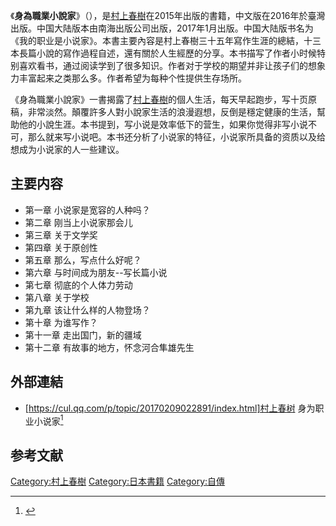 {{expand|time=2016-04-20T16:30:26+00:00}}
《'''身為職業小說家'''》{{ISBN|978-7-5442-8537-7|}}（{{lang-ja|職業としての小説家}}），是[[村上春樹|村上春樹]]在2015年出版的書籍，中文版在2016年於臺灣出版。中国大陆版本由南海出版公司出版，2017年1月出版。中国大陆版书名为《我的职业是小说家》。本書主要內容是村上春樹三十五年寫作生涯的總結，十三本長篇小說的寫作過程自述，還有關於人生經歷的分享。本书描写了作者小时候特别喜欢看书，通过阅读学到了很多知识。作者对于学校的期望并非让孩子们的想象力丰富起来之类那么多。作者希望为每种个性提供生存场所。

《身為職業小說家》一書揭露了[[村上春樹|村上春樹]]的個人生活，每天早起跑步，写十页原稿，非常淡然。顛覆許多人對小說家生活的浪漫遐想，反倒是穩定健康的生活，幫助他的小說生涯。本书提到，写小说是效率低下的营生，如果你觉得非写小说不可，那么就来写小说吧。本书还分析了小说家的特征，小说家所具备的资质以及给想成为小说家的人一些建议。
==主要内容==
* 第一章 小说家是宽容的人种吗？
* 第二章 刚当上小说家那会儿
* 第三章 关于文学奖
* 第四章 关于原创性
* 第五章 那么，写点什么好呢？
* 第六章 与时间成为朋友--写长篇小说
* 第七章 彻底的个人体力劳动
* 第八章 关于学校
* 第九章 该让什么样的人物登场？
* 第十章 为谁写作？
* 第十一章 走出国门，新的疆域
* 第十二章 有故事的地方，怀念河合隼雄先生

==外部連結==
*[https://cul.qq.com/p/topic/20170209022891/index.html]村上春树 身为职业小说家<ref>{{Cite web|title=村上春树：我的职业是小说家 kindle电子书|url=https://www.amazon.cn/dp/B079DR2H17/ref=sr_1_1?__mk_zh_CN=%E4%BA%9A%E9%A9%AC%E9%80%8A%E7%BD%91%E7%AB%99&keywords=%E6%88%91%E7%9A%84%E8%81%8C%E4%B8%9A%E6%98%AF%E5%B0%8F%E8%AF%B4%E5%AE%B6&qid=1562201022&s=digital-text&sr=1-1|accessdate=2019-07-04|author=村上春树|date=|format=|publisher=南海出版公司|language=zh-hans}}</ref>

==参考文献==
{{reflist}}


[[Category:村上春樹|Category:村上春樹]]
[[Category:日本書籍|Category:日本書籍]]
[[Category:自傳|Category:自傳]]